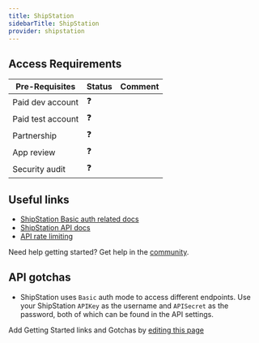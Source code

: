 ```yaml
---
title: ShipStation
sidebarTitle: ShipStation
provider: shipstation
---
```



<Overview />
<PreBuiltTooling provider={providers[pageMetadata.provider]} />
<PreBuiltUseCases />

## Access Requirements
| Pre-Requisites | Status | Comment|
| - | - | - |
| Paid dev account | ❓ |  |
| Paid test account | ❓ |  |
| Partnership | ❓ | |
| App review | ❓ |  |
| Security audit | ❓ | |



## Useful links

-   [ShipStation Basic auth related docs](https://www.shipstation.com/docs/api/requirements/#authentication)
-   [ShipStation API docs](https://www.shipstation.com/docs/api/)
-   [API rate limiting](https://www.shipstation.com/docs/api/requirements/#api-rate-limits)

<Tip>Need help getting started? Get help in the [community](https://nango.dev/slack).</Tip>

## API gotchas

- ShipStation uses `Basic` auth mode to access different endpoints. Use your ShipStation `APIKey` as the username and `APISecret` as the password, both of which can be found in the API settings.

<Note>Add Getting Started links and Gotchas by [editing this page](https://github.com/nangohq/nango/tree/master/docs-v2/integrations/all/shipstation.mdx)</Note>
